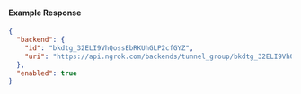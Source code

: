 
#### Example Response

```json
{
  "backend": {
    "id": "bkdtg_32ELI9VhQossEbRKUhGLP2cfGYZ",
    "uri": "https://api.ngrok.com/backends/tunnel_group/bkdtg_32ELI9VhQossEbRKUhGLP2cfGYZ"
  },
  "enabled": true
}
```
